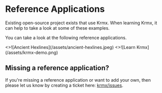 # Reference Applications
Existing open-source project exists that use Krmx. When learning Krmx, it can help to take a look at some of these examples.

You can take a look at the following reference applications.


<Cards num={1}>
  <Card image arrow title="Ancient - Hexlines" href="https://github.com/simonkarman/ancient">
    <>![Ancient Hexlines](/assets/ancient-hexlines.jpeg)</>
  </Card>
  <Card image arrow title="Learn Krmx" href="https://github.com/binxio/krmx-demo">
    <>![Learn Krmx](/assets/krmx-demo.png)</>
  </Card>
</Cards>

## Missing a reference application?
If you're missing a reference application or want to add your own, then please let us know by creating a ticket here: [krmx/issues](https://github.com/simonkarman/krmx/issues).
